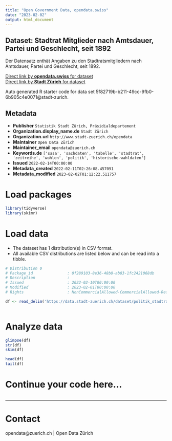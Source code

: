```yaml
---
title: "Open Government Data, opendata.swiss"
date: "2023-02-02"
output: html_document
---
```


## Dataset: Stadtrat Mitglieder nach Amtsdauer, Partei und Geschlecht, seit 1892

Der Datensatz enthät Angaben zu den Stadtratsmitgliedern nach Amtsdauer, Partei und Geschlecht, seit 1892.

[Direct link by **opendata.swiss** for dataset](https://opendata.swiss/de/dataset/stadtrat-mitglieder-nach-amtsdauer-partei-und-geschlecht-seit-1892)<br>
[Direct link by **Stadt Zürich** for dataset](https://data.stadt-zuerich.ch/dataset/politik_stadtrat_mitglieder_seit1892_od700a)

Auto generated R starter code for data set 5f82719b-b211-49cc-9fb0-6b905c4e0071@stadt-zurich.

## Metadata

- **Publisher** `Statistik Stadt Zürich, Präsidialdepartement`
- **Organization.display_name.de** `Stadt Zürich`
- **Organization.url** `http://www.stadt-zuerich.ch/opendata`
- **Maintainer** `Open Data Zürich`
- **Maintainer_email** `opendata@zuerich.ch`
- **Keywords.de** `['sasa', 'sachdaten', 'tabelle', 'stadtrat', 'zeitreihe', 'wahlen', 'politik', 'historische-wahldaten']`
- **Issued** `2022-02-14T00:00:00`
- **Metadata_created** `2022-02-11T02:26:08.457091`
- **Metadata_modified** `2023-02-02T01:12:22.511757`


# Load packages

```r

library(tidyverse)
library(skimr)

```

# Load data

-   The dataset has 1 distribution(s) in CSV format.
-   All available CSV distributions are listed below and can be read into a tibble.

```r

# Distribution 0
# Package_id               : 0f289103-8e36-48b8-ab83-1fc2421068db
# Description              : 
# Issued                   : 2022-02-10T00:00:00
# Modified                 : 2023-02-01T00:00:00
# Rights                   : NonCommercialAllowed-CommercialAllowed-ReferenceNotRequired

df <- read_delim('https://data.stadt-zuerich.ch/dataset/politik_stadtrat_mitglieder_seit1892_od700a/download/POL700OD700A.csv')



```

# Analyze data

```r

glimpse(df)
str(df)
skim(df)

head(df)
tail(df)

```

# Continue your code here...

```r

```

------------------------------------------------------------------------

# Contact

opendata@zuerich.ch | Open Data Zürich
